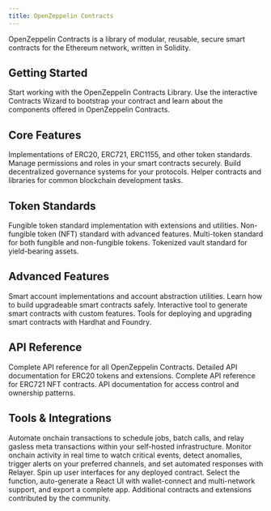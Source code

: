 ```yaml
---
title: OpenZeppelin Contracts
---
```


OpenZeppelin Contracts is a library of modular, reusable, secure smart contracts for the Ethereum network, written in Solidity.

## Getting Started

<Cards>
  <Card href="/contracts/5.x/" title="Contracts Overview">
    Start working with the OpenZeppelin Contracts Library.
  </Card>
  <Card href="/contracts/5.x/wizard" title="Contracts Wizard">
    Use the interactive Contracts Wizard to bootstrap your contract and learn about the components offered in OpenZeppelin Contracts.
  </Card>
</Cards>

## Core Features

<Cards>
  <Card href="/contracts/5.x/tokens" title="Token Standards">
    Implementations of ERC20, ERC721, ERC1155, and other token standards.
  </Card>
  <Card href="/contracts/5.x/access-control" title="Access Control">
    Manage permissions and roles in your smart contracts securely.
  </Card>
  <Card href="/contracts/5.x/governance" title="Governance">
    Build decentralized governance systems for your protocols.
  </Card>
  <Card href="/contracts/5.x/utilities" title="Utilities">
    Helper contracts and libraries for common blockchain development tasks.
  </Card>
</Cards>

## Token Standards

<Cards>
  <Card href="/contracts/5.x/erc20" title="ERC-20">
    Fungible token standard implementation with extensions and utilities.
  </Card>
  <Card href="/contracts/5.x/erc721" title="ERC-721">
    Non-fungible token (NFT) standard with advanced features.
  </Card>
  <Card href="/contracts/5.x/erc1155" title="ERC-1155">
    Multi-token standard for both fungible and non-fungible tokens.
  </Card>
  <Card href="/contracts/5.x/erc4626" title="ERC-4626">
    Tokenized vault standard for yield-bearing assets.
  </Card>
</Cards>

## Advanced Features

<Cards>
  <Card href="/contracts/5.x/account-abstraction" title="Account Abstraction">
    Smart account implementations and account abstraction utilities.
  </Card>
  <Card href="/contracts/5.x/upgradeable" title="Upgradeable Contracts">
    Learn how to build upgradeable smart contracts safely.
  </Card>
  <Card href="/wizard" title="Contracts Wizard">
    Interactive tool to generate smart contracts with custom features.
  </Card>
  <Card href="/upgrade-plugins" title="Upgrades Plugins">
    Tools for deploying and upgrading smart contracts with Hardhat and Foundry.
  </Card>
</Cards>

## API Reference

<Cards>
  <Card href="/contracts/5.x/api" title="API Overview">
    Complete API reference for all OpenZeppelin Contracts.
  </Card>
  <Card href="/contracts/5.x/api/token/ERC20" title="ERC20 API">
    Detailed API documentation for ERC20 tokens and extensions.
  </Card>
  <Card href="/contracts/5.x/api/token/ERC721" title="ERC721 API">
    Complete API reference for ERC721 NFT contracts.
  </Card>
  <Card href="/contracts/5.x/api/access" title="Access Control API">
    API documentation for access control and ownership patterns.
  </Card>
</Cards>

## Tools & Integrations

<Cards>
  <Card href="/relayer" title="Relayer">
    Automate onchain transactions to schedule jobs, batch calls, and relay gasless meta transactions within your self-hosted infrastructure.
  </Card>
  <Card href="/monitor" title="Monitor">
    Monitor onchain activity in real time to watch critical events, detect anomalies, trigger alerts on your preferred channels, and set automated responses with Relayer.
  </Card>
  <Card href="/contracts-ui-builder" title="UI Builder">
    Spin up user interfaces for any deployed contract. Select the function, auto-generate a React UI with wallet-connect and multi-network support, and export a complete app.
  </Card>
  <Card href="/community-contracts" title="Community Contracts">
    Additional contracts and extensions contributed by the community.
  </Card>
</Cards>
